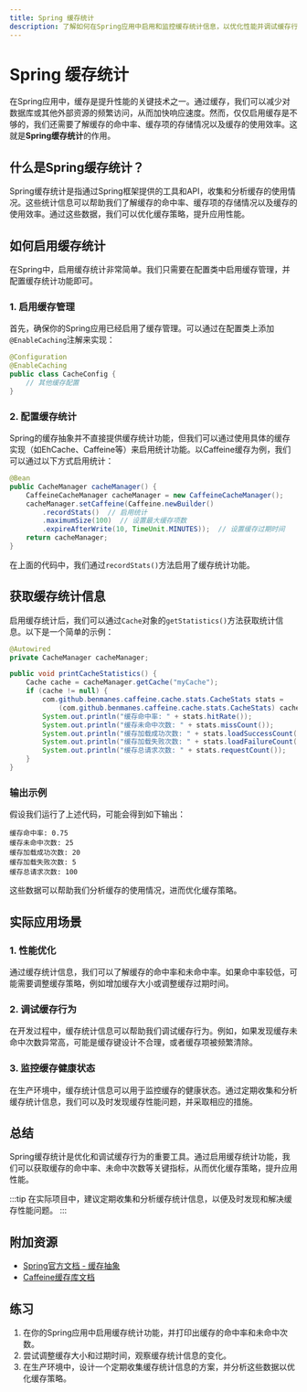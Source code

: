 ```yaml
---
title: Spring 缓存统计
description: 了解如何在Spring应用中启用和监控缓存统计信息，以优化性能并调试缓存行为。
---
```


# Spring 缓存统计

在Spring应用中，缓存是提升性能的关键技术之一。通过缓存，我们可以减少对数据库或其他外部资源的频繁访问，从而加快响应速度。然而，仅仅启用缓存是不够的，我们还需要了解缓存的命中率、缓存项的存储情况以及缓存的使用效率。这就是**Spring缓存统计**的作用。

## 什么是Spring缓存统计？

Spring缓存统计是指通过Spring框架提供的工具和API，收集和分析缓存的使用情况。这些统计信息可以帮助我们了解缓存的命中率、缓存项的存储情况以及缓存的使用效率。通过这些数据，我们可以优化缓存策略，提升应用性能。

## 如何启用缓存统计

在Spring中，启用缓存统计非常简单。我们只需要在配置类中启用缓存管理，并配置缓存统计功能即可。

### 1. 启用缓存管理

首先，确保你的Spring应用已经启用了缓存管理。可以通过在配置类上添加`@EnableCaching`注解来实现：

```java
@Configuration
@EnableCaching
public class CacheConfig {
    // 其他缓存配置
}
```

### 2. 配置缓存统计

Spring的缓存抽象并不直接提供缓存统计功能，但我们可以通过使用具体的缓存实现（如EhCache、Caffeine等）来启用统计功能。以Caffeine缓存为例，我们可以通过以下方式启用统计：

```java
@Bean
public CacheManager cacheManager() {
    CaffeineCacheManager cacheManager = new CaffeineCacheManager();
    cacheManager.setCaffeine(Caffeine.newBuilder()
        .recordStats()  // 启用统计
        .maximumSize(100)  // 设置最大缓存项数
        .expireAfterWrite(10, TimeUnit.MINUTES));  // 设置缓存过期时间
    return cacheManager;
}
```

在上面的代码中，我们通过`recordStats()`方法启用了缓存统计功能。

## 获取缓存统计信息

启用缓存统计后，我们可以通过`Cache`对象的`getStatistics()`方法获取统计信息。以下是一个简单的示例：

```java
@Autowired
private CacheManager cacheManager;

public void printCacheStatistics() {
    Cache cache = cacheManager.getCache("myCache");
    if (cache != null) {
        com.github.benmanes.caffeine.cache.stats.CacheStats stats = 
            (com.github.benmanes.caffeine.cache.stats.CacheStats) cache.getNativeCache().stats();
        System.out.println("缓存命中率: " + stats.hitRate());
        System.out.println("缓存未命中次数: " + stats.missCount());
        System.out.println("缓存加载成功次数: " + stats.loadSuccessCount());
        System.out.println("缓存加载失败次数: " + stats.loadFailureCount());
        System.out.println("缓存总请求次数: " + stats.requestCount());
    }
}
```

### 输出示例

假设我们运行了上述代码，可能会得到如下输出：

```
缓存命中率: 0.75
缓存未命中次数: 25
缓存加载成功次数: 20
缓存加载失败次数: 5
缓存总请求次数: 100
```

这些数据可以帮助我们分析缓存的使用情况，进而优化缓存策略。

## 实际应用场景

### 1. 性能优化

通过缓存统计信息，我们可以了解缓存的命中率和未命中率。如果命中率较低，可能需要调整缓存策略，例如增加缓存大小或调整缓存过期时间。

### 2. 调试缓存行为

在开发过程中，缓存统计信息可以帮助我们调试缓存行为。例如，如果发现缓存未命中次数异常高，可能是缓存键设计不合理，或者缓存项被频繁清除。

### 3. 监控缓存健康状态

在生产环境中，缓存统计信息可以用于监控缓存的健康状态。通过定期收集和分析缓存统计信息，我们可以及时发现缓存性能问题，并采取相应的措施。

## 总结

Spring缓存统计是优化和调试缓存行为的重要工具。通过启用缓存统计功能，我们可以获取缓存的命中率、未命中次数等关键指标，从而优化缓存策略，提升应用性能。

:::tip
在实际项目中，建议定期收集和分析缓存统计信息，以便及时发现和解决缓存性能问题。
:::

## 附加资源

- [Spring官方文档 - 缓存抽象](https://docs.spring.io/spring-framework/docs/current/reference/html/integration.html#cache)
- [Caffeine缓存库文档](https://github.com/ben-manes/caffeine)

## 练习

1. 在你的Spring应用中启用缓存统计功能，并打印出缓存的命中率和未命中次数。
2. 尝试调整缓存大小和过期时间，观察缓存统计信息的变化。
3. 在生产环境中，设计一个定期收集缓存统计信息的方案，并分析这些数据以优化缓存策略。
